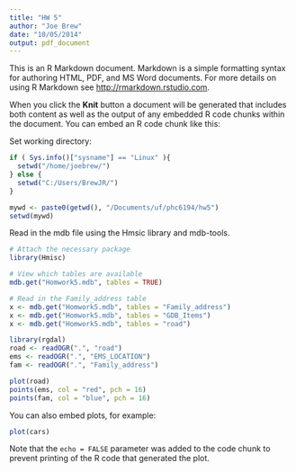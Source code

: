```yaml
---
title: "HW 5"
author: "Joe Brew"
date: "10/05/2014"
output: pdf_document
---
```


This is an R Markdown document. Markdown is a simple formatting syntax for authoring HTML, PDF, and MS Word documents. For more details on using R Markdown see <http://rmarkdown.rstudio.com>.

When you click the **Knit** button a document will be generated that includes both content as well as the output of any embedded R code chunks within the document. You can embed an R code chunk like this:

Set working directory:
```r
if ( Sys.info()["sysname"] == "Linux" ){
  setwd("/home/joebrew/")
} else {
  setwd("C:/Users/BrewJR/")
}

mywd <- paste0(getwd(), "/Documents/uf/phc6194/hw5")
setwd(mywd)
```

Read in the mdb file using the Hmsic library and mdb-tools.
```r
# Attach the necessary package
library(Hmisc)

# View which tables are available
mdb.get("Homwork5.mdb", tables = TRUE)

# Read in the Family_address table
x <- mdb.get("Homwork5.mdb", tables = "Family_address")
x <- mdb.get("Homwork5.mdb", tables = "GDB_Items")
x <- mdb.get("Homwork5.mdb", tables = "road")

library(rgdal)
road <- readOGR(".", "road")
ems <- readOGR(".", "EMS_LOCATION")
fam <- readOGR(".", "Family_address")

plot(road)
points(ems, col = "red", pch = 16)
points(fam, col = "blue", pch = 16)
```


You can also embed plots, for example:

```r
plot(cars)
```

Note that the `echo = FALSE` parameter was added to the code chunk to prevent printing of the R code that generated the plot.
